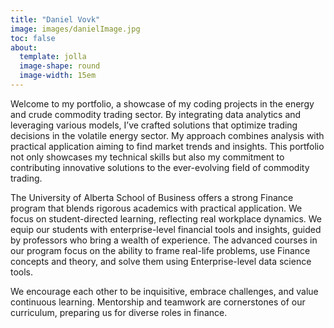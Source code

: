 ```yaml
---
title: "Daniel Vovk"
image: images/danielImage.jpg
toc: false
about:
  template: jolla
  image-shape: round
  image-width: 15em
---
```


Welcome to my portfolio, a showcase of my coding projects in the energy and crude commodity trading sector. By integrating data analytics and leveraging various models, I've crafted solutions that optimize trading decisions in the volatile energy sector. My approach combines analysis with practical application aiming to find market trends and insights. This portfolio not only showcases my technical skills but also my commitment to contributing innovative solutions to the ever-evolving field of commodity trading.

The University of Alberta School of Business offers a strong Finance program that blends rigorous academics with practical application. We focus on student-directed learning, reflecting real workplace dynamics. We equip our students with enterprise-level financial tools and insights, guided by professors who bring a wealth of experience. The advanced courses in our program focus on the ability to frame real-life problems, use Finance concepts and theory, and solve them using Enterprise-level data science tools.

We encourage each other to be inquisitive, embrace challenges, and value continuous learning. Mentorship and teamwork are cornerstones of our curriculum, preparing us for diverse roles in finance.
